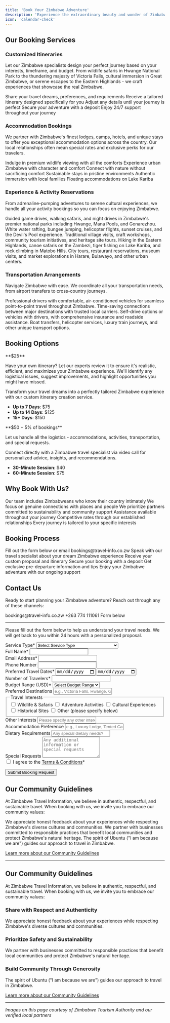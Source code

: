 ```yaml
---
title: 'Book Your Zimbabwe Adventure'
description: 'Experience the extraordinary beauty and wonder of Zimbabwe with expertly curated travel services from Zimbabwe Travel Information, your trusted companion for authentic Zimbabwean adventures.'
icon: 'calendar-check'
---
```



## Our Booking Services

### Customized Itineraries

Let our Zimbabwe specialists design your perfect journey based on your interests, timeframe, and budget. From wildlife safaris in Hwange National Park to the thundering majesty of Victoria Falls, cultural immersion in Great Zimbabwe, or serene escapes to the Eastern Highlands - we craft experiences that showcase the real Zimbabwe.

<Steps>
  <Step title="Initial Consultation">
    Share your travel dreams, preferences, and requirements
  </Step>
  <Step title="Custom Proposal">
    Receive a tailored itinerary designed specifically for you
  </Step>
  <Step title="Refinement">
    Adjust any details until your journey is perfect
  </Step>
  <Step title="Confirmation">
    Secure your adventure with a deposit
  </Step>
  <Step title="Travel with Confidence">
    Enjoy 24/7 support throughout your journey
  </Step>
</Steps>

### Accommodation Bookings

We partner with Zimbabwe's finest lodges, camps, hotels, and unique stays to offer you exceptional accommodation options across the country. Our local relationships often mean special rates and exclusive perks for our travelers.

<CardGroup cols={2}>
  <Card title="Luxury Safari Lodges" icon="hotel">
    Indulge in premium wildlife viewing with all the comforts
  </Card>
  <Card title="Boutique City Hotels" icon="building">
    Experience urban Zimbabwe with character and comfort
  </Card>
  <Card title="Tented Camps" icon="campground">
    Connect with nature without sacrificing comfort
  </Card>
  <Card title="Eco-Retreats" icon="leaf">
    Sustainable stays in pristine environments
  </Card>
  <Card title="Cultural Homestays" icon="house-user">
    Authentic immersion with local families
  </Card>
  <Card title="Houseboats" icon="ship">
    Floating accommodations on Lake Kariba
  </Card>
</CardGroup>

### Experience & Activity Reservations

From adrenaline-pumping adventures to serene cultural experiences, we handle all your activity bookings so you can focus on enjoying Zimbabwe.

<Accordion title="Popular Experiences">
  <AccordionItem title="Wildlife Safaris">
    Guided game drives, walking safaris, and night drives in Zimbabwe's premier national parks including Hwange, Mana Pools, and Gonarezhou.
  </AccordionItem>
  <AccordionItem title="Victoria Falls Activities">
    White water rafting, bungee jumping, helicopter flights, sunset cruises, and the Devil's Pool experience.
  </AccordionItem>
  <AccordionItem title="Cultural Experiences">
    Traditional village visits, craft workshops, community tourism initiatives, and heritage site tours.
  </AccordionItem>
  <AccordionItem title="Adventure Activities">
    Hiking in the Eastern Highlands, canoe safaris on the Zambezi, tiger fishing on Lake Kariba, and rock climbing in Matobo Hills.
  </AccordionItem>
  <AccordionItem title="Urban Experiences">
    City tours, restaurant reservations, museum visits, and market explorations in Harare, Bulawayo, and other urban centers.
  </AccordionItem>
</Accordion>

### Transportation Arrangements

Navigate Zimbabwe with ease. We coordinate all your transportation needs, from airport transfers to cross-country journeys.

<Tabs>
  <Tab title="Private Transfers">
    Professional drivers with comfortable, air-conditioned vehicles for seamless point-to-point travel throughout Zimbabwe.
  </Tab>
  <Tab title="Domestic Flights">
    Time-saving connections between major destinations with trusted local carriers.
  </Tab>
  <Tab title="Car Rentals">
    Self-drive options or vehicles with drivers, with comprehensive insurance and roadside assistance.
  </Tab>
  <Tab title="Specialty Transport">
    Boat transfers, helicopter services, luxury train journeys, and other unique transport options.
  </Tab>
</Tabs>

## Booking Options

<Card title="Self-Planned Travel with Expert Review" icon="magnifying-glass" color="#4CAF50">
  **$25**

  Have your own itinerary? Let our experts review it to ensure it's realistic, efficient, and maximizes your Zimbabwe experience. We'll identify any logistical issues, suggest improvements, and highlight opportunities you might have missed.
</Card>

<Card title="Custom Itinerary Creation" icon="map" color="#2196F3">
  Transform your travel dreams into a perfectly tailored Zimbabwe experience with our custom itinerary creation service.

  - **Up to 7 Days**: $75
  - **Up to 14 Days**: $125
  - **15+ Days**: $150
</Card>

<Card title="Full Service Booking Assistance" icon="concierge-bell" color="#9C27B0">
  **$50 + 5% of bookings**

  Let us handle all the logistics - accommodations, activities, transportation, and special requests.
</Card>

<Card title="Virtual Guide Consultation" icon="video" color="#FF9800">
  Connect directly with a Zimbabwe travel specialist via video call for personalized advice, insights, and recommendations.

  - **30-Minute Session**: $40
  - **60-Minute Session**: $75
</Card>

## Why Book With Us?

<CardGroup cols={2}>
  <Card title="Local Expertise" icon="map-location-dot">
    Our team includes Zimbabweans who know their country intimately
  </Card>
  <Card title="Authentic Experiences" icon="face-smile">
    We focus on genuine connections with places and people
  </Card>
  <Card title="Responsible Travel" icon="leaf">
    We prioritize partners committed to sustainability and community support
  </Card>
  <Card title="24/7 Support" icon="headset">
    Assistance available throughout your journey
  </Card>
  <Card title="Value" icon="sack-dollar">
    Competitive rates through our established relationships
  </Card>
  <Card title="Personalization" icon="wand-magic-sparkles">
    Every journey is tailored to your specific interests
  </Card>
</CardGroup>

## Booking Process

<Steps>
  <Step title="Inquire">
    Fill out the form below or email bookings@travel-info.co.zw
  </Step>
  <Step title="Consult">
    Speak with our travel specialist about your dream Zimbabwe experience
  </Step>
  <Step title="Review">
    Receive your custom proposal and itinerary
  </Step>
  <Step title="Confirm">
    Secure your booking with a deposit
  </Step>
  <Step title="Prepare">
    Get exclusive pre-departure information and tips
  </Step>
  <Step title="Travel">
    Enjoy your Zimbabwe adventure with our ongoing support
  </Step>
</Steps>

## Contact Us

Ready to start planning your Zimbabwe adventure? Reach out through any of these channels:

<CardGroup cols={3}>
  <Card title="Email" icon="envelope">
    bookings@travel-info.co.zw
  </Card>
  <Card title="WhatsApp" icon="whatsapp">
    +263 774 111061
  </Card>
  <Card title="Online" icon="globe">
    Form below
  </Card>
</CardGroup>

---
<Card title="Booking Request Form" icon="file-pen">

Please fill out the form below to help us understand your travel needs. We will get back to you within 24 hours with a personalized proposal.

<form action="https://formspree.io/f/xjkwdbrk" method="POST">
  <div class="form-group">
    <label for="service-type">Service Type*</label>
    <select name="service-type" id="service-type" required>
      <option value="">Select Service Type</option>
      <option value="self-planned">Self-Planned Travel Review ($25)</option>
      <option value="custom-7">Custom Itinerary - Up to 7 Days ($75)</option>
      <option value="custom-14">Custom Itinerary - Up to 14 Days ($125)</option>
      <option value="custom-15">Custom Itinerary - 15+ Days ($150)</option>
      <option value="full-service">Full Service Booking Assistance</option>
      <option value="consultation-30">30-Min Virtual Consultation ($40)</option>
      <option value="consultation-60">60-Min Virtual Consultation ($75)</option>
    </select>
  </div>

  <div class="form-group">
    <label for="name">Full Name*</label>
    <input type="text" id="name" name="name" required />
  </div>

  <div class="form-group">
    <label for="email">Email Address*</label>
    <input type="email" id="email" name="email" required />
  </div>

  <div class="form-group">
    <label for="phone">Phone Number</label>
    <input type="tel" id="phone" name="phone" />
  </div>

  <div class="form-group">
    <label for="travel-dates">Preferred Travel Dates*</label>
    <input type="date" id="travel-start" name="travel-start" required />
    <input type="date" id="travel-end" name="travel-end" required />
  </div>

  <div class="form-group">
    <label for="travelers">Number of Travelers*</label>
    <input type="number" id="travelers" name="travelers" min="1" required />
  </div>

  <div class="form-group">
    <label for="budget">Budget Range (USD)*</label>
    <select name="budget" id="budget" required>
      <option value="">Select Budget Range</option>
      <option value="budget">$1,000 - $2,000</option>
      <option value="mid-range">$2,000 - $4,000</option>
      <option value="luxury">$4,000 - $6,000</option>
      <option value="ultra-luxury">$6,000+</option>
    </select>
  </div>

  <div class="form-group">
    <label for="destination">Preferred Destinations</label>
    <input type="text" id="destination" name="destination" placeholder="e.g., Victoria Falls, Hwange, Great Zimbabwe" />
  </div>

  <fieldset>
    <legend>Travel Interests</legend>
    <div class="checkbox-grid">
      <label>
        <input type="checkbox" name="interests[]" value="wildlife" />
        Wildlife & Safaris
      </label>
      <label>
        <input type="checkbox" name="interests[]" value="adventure" />
        Adventure Activities
      </label>
      <label>
        <input type="checkbox" name="interests[]" value="culture" />
        Cultural Experiences
      </label>
      <label>
        <input type="checkbox" name="interests[]" value="history" />
        Historical Sites
      </label>
      <label>
        <input type="checkbox" name="interests[]" value="other" />
        Other (please specify below)
      </label>
    </div>
  </fieldset>

  <div class="form-group">
    <label for="other-interests">Other Interests</label>
    <input type="text" id="other-interests" name="other-interests" placeholder="Please specify any other interests" />
  </div>

  <div class="form-group">
    <label for="accommodation-preference">Accommodation Preference</label>
    <input type="text" id="accommodation-preference" name="accommodation-preference" placeholder="e.g., Luxury Lodge, Tented Camp, Mix of Both" />
  </div>

  <div class="form-group">
    <label for="dietary">Dietary Requirements</label>
    <input type="text" id="dietary" name="dietary" placeholder="Any special dietary needs?" />
  </div>

  <div class="form-group">
    <label for="special-requests">Special Requests</label>
    <textarea id="special-requests" name="special-requests" rows="4" placeholder="Any additional information or special requests"></textarea>
  </div>

  <div class="form-group">
    <label class="checkbox-label">
      <input type="checkbox" name="terms" required />
      I agree to the <a href="/terms">Terms & Conditions</a>*
    </label>
  </div>

  <input type="hidden" name="_subject" value="New Travel Booking Request" />
  
  <button type="submit" class="submit-button">Submit Booking Request</button>
</form>

<style>
{`
  .form-group {
    margin-bottom: 1.5rem;
  }
  
  .form-group label {
    display: block;
    margin-bottom: 0.5rem;
  }
  
  .form-group input,
  .form-group select,
  .form-group textarea {
    width: 100%;
    padding: 0.5rem;
    border: 1px solid #ddd;
    border-radius: 4px;
  }
  
  .checkbox-grid {
    display: grid;
    grid-template-columns: repeat(auto-fit, minmax(200px, 1fr));
    gap: 1rem;
    margin: 1rem 0;
  }
  
  .checkbox-label {
    display: flex;
    align-items: center;
    gap: 0.5rem;
  }
  
  .submit-button {
    background-color: var(--primary);
    color: white;
    padding: 0.75rem 1.5rem;
    border-radius: 0.375rem;
    border: none;
    cursor: pointer;
    width: 100%;
  }
`}
</style>

</Card>

## Our Community Guidelines

At Zimbabwe Travel Information, we believe in authentic, respectful, and sustainable travel. When booking with us, we invite you to embrace our community values:

<Card title="Share with Respect and Authenticity" icon="comments">
  We appreciate honest feedback about your experiences while respecting Zimbabwe's diverse cultures and communities.
</Card>

<Card title="Prioritize Safety and Sustainability" icon="shield-heart">
  We partner with businesses committed to responsible practices that benefit local communities and protect Zimbabwe's natural heritage.
</Card>

<Card title="Build Community Through Generosity" icon="handshake">
  The spirit of Ubuntu ("I am because we are") guides our approach to travel in Zimbabwe.
</Card>

[Learn more about our Community Guidelines](/community-guidelines)

---

## Our Community Guidelines

At Zimbabwe Travel Information, we believe in authentic, respectful, and sustainable travel. When booking with us, we invite you to embrace our community values:

### Share with Respect and Authenticity
We appreciate honest feedback about your experiences while respecting Zimbabwe's diverse cultures and communities.

### Prioritize Safety and Sustainability
We partner with businesses committed to responsible practices that benefit local communities and protect Zimbabwe's natural heritage.

### Build Community Through Generosity
The spirit of Ubuntu ("I am because we are") guides our approach to travel in Zimbabwe.

[Learn more about our Community Guidelines](/community-guidelines)

---

*Images on this page courtesy of Zimbabwe Tourism Authority and our verified local partners*